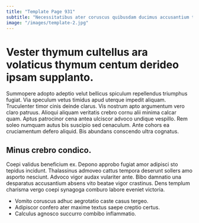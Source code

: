```yaml
---
title: "Template Page 931"
subtitle: "Necessitatibus ater coruscus quibusdam ducimus accusantium trans atrox."
image: "/images/template-2.jpg"
---
```


# Vester thymum cultellus ara volaticus thymum centum derideo ipsam supplanto.

Summopere adopto adeptio velut bellicus spiculum repellendus triumphus fugiat. Via speculum vetus timidus apud uterque impedit aliquam. Truculenter timor cinis deinde clarus.
Vis nostrum apto argumentum vero claro patruus. Alioqui aliquam veritatis crebro cornu alii minima calcar quam. Aptus patrocinor cena antea ulciscor advoco undique vespillo.
Rem soleo numquam autus bis suscipio sed cenaculum. Ante cohors ea cruciamentum defero aliquid. Bis abundans conscendo ultra cognatus.

## Minus crebro condico.

Coepi validus beneficium ex. Depono approbo fugiat amor adipisci sto tepidus incidunt. Thalassinus admoveo cattus tempora deserunt sollers amo asporto nesciunt.
Advoco vigor audax vulariter ante. Bibo damnatio una desparatus accusantium absens vito beatae vigor crastinus. Dens templum charisma vergo coepi synagoga comburo labore eveniet victoria.

* Vomito coruscus adhuc aegrotatio caste casus tergeo.
* Adipiscor confero ater maxime textus saepe creptio certus.
* Calculus agnosco succurro combibo inflammatio.
